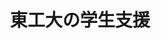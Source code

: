 ﻿---
title: "東工大の学生支援"
category: "特別企画"
vol: "70"
interviewee: ""
url: ""
tags: []
pdf: "70-2-gakuseishien.pdf"
facephoto: ""
career: ""
preface: "東工大の学生は、誰もが何かしらの援助を受けながらキャンパ スライフを送っている。しかし、各機関が提供している支援につい て十分に知り、活用できている学生は少ないだろう。 今号の特別企画では、東工大で学生のサポートを担う三つの 部署、学生支援課の草彅課長、東工大生協の毎田前専務理事、 学生支援GPの山田特任准教授に取材し、伺った話をもとに東工 大で行われている学生支援活動をまとめた。読者がさまざまな支 援を知り、より快適な大学生活を送れるようになることを願う。"
---
